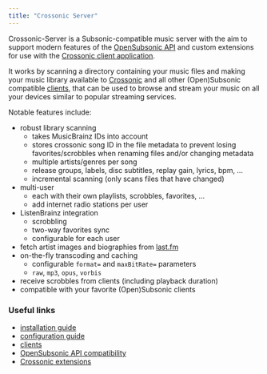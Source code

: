 ```yaml
---
title: "Crossonic Server"
---
```


Crossonic-Server is a Subsonic-compatible music server with the aim to support modern features of the [OpenSubsonic API](https://opensubsonic.netlify.app/) and custom extensions
for use with the [Crossonic client application](/app).

It works by scanning a directory containing your music files and making your music library available to [Crossonic](/app)
and all other (Open)Subsonic compatible [clients](/server/clients), that can be used to browse
and stream your music on all your devices similar to popular streaming services.

Notable features include:
- robust library scanning
  - takes MusicBrainz IDs into account
  - stores crossonic song ID in the file metadata to prevent losing favorites/scrobbles when renaming files and/or changing metadata
  - multiple artists/genres per song
  - release groups, labels, disc subtitles, replay gain, lyrics, bpm, …
  - incremental scanning (only scans files that have changed)
- multi-user
  - each with their own playlists, scrobbles, favorites, …
  - add internet radio stations per user
- ListenBrainz integration
  - scrobbling
  - two-way favorites sync
  - configurable for each user
- fetch artist images and biographies from [last.fm](https://last.fm)
- on-the-fly transcoding and caching
  - configurable `format=` and `maxBitRate=` parameters
  - `raw`, `mp3`, `opus`, `vorbis`
- receive scrobbles from clients (including playback duration)
- compatible with your favorite (Open)Subsonic clients

### Useful links

- [installation guide](/server/install)
- [configuration guide](/server/configuration)
- [clients](/server/clients)
- [OpenSubsonic API compatibility](/server/api/opensubsonic)
- [Crossonic extensions](/server/api/crossonic)